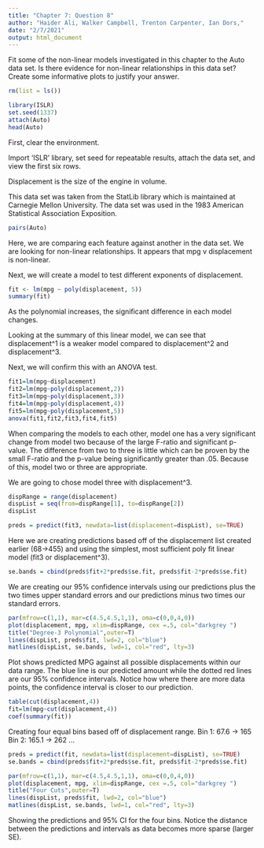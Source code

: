 ---
title: "Chapter 7: Question 8"
author: "Haider Ali, Walker Campbell, Trenton Carpenter, Ian Dors,"
date: "2/7/2021"
output: html_document
---

Fit some of the non-linear models investigated in this chapter to the Auto data set. Is there evidence for non-linear relationships in this data set? Create some informative plots to justify your answer.
    
```{r}
rm(list = ls())

library(ISLR)
set.seed(1337)
attach(Auto)
head(Auto)
```
First, clear the environment.

Import 'ISLR' library, set seed for repeatable results, attach the data set, and view the first six rows.

Displacement is the size of the engine in volume. 

This data set was taken from the StatLib library which is maintained at Carnegie 
Mellon University. 
The data set was used in the 1983 American Statistical Association Exposition.

```{r}
pairs(Auto)
```

Here, we are comparing each feature against another in the data set. 
We are looking for non-linear relationships.
It appears that mpg v displacement is non-linear.

Next, we will create a model to test different exponents of displacement. 
```{r}
fit <- lm(mpg ~ poly(displacement, 5))
summary(fit)
```
As the polynomial increases, the significant difference in each model changes. 

Looking at the summary of this linear model, we can see that displacement^1 is a weaker model compared to displacement^2 and displacement^3.

Next, we will confirm this with an ANOVA test.
```{r}
fit1=lm(mpg~displacement)
fit2=lm(mpg~poly(displacement,2))
fit3=lm(mpg~poly(displacement,3))
fit4=lm(mpg~poly(displacement,4))
fit5=lm(mpg~poly(displacement,5))
anova(fit1,fit2,fit3,fit4,fit5)
```
When comparing the models to each other, model one has a very significant change from model two because of the large F-ratio and significant p-value.
The difference from two to three is little which can be proven by the small F-ratio and the p-value being significantly greater than .05. Because of this, model two or three are appropriate.

We are going to chose model three with displacement^3.

```{r}
dispRange = range(displacement)
dispList = seq(from=dispRange[1], to=dispRange[2])
dispList
```

```{r}
preds = predict(fit3, newdata=list(displacement=dispList), se=TRUE)
```
Here we are creating predictions based off of the displacement list created earlier (68->455)
and using the simplest, most sufficient poly fit linear model (fit3 or displacement^3). 

```{r}
se.bands = cbind(preds$fit+2*preds$se.fit, preds$fit-2*preds$se.fit)
```
We are creating our 95% confidence intervals using our predictions plus the two times upper standard errors and our predictions minus two times our standard errors.

```{r}
par(mfrow=c(1,1), mar=c(4.5,4.5,1,1), oma=c(0,0,4,0))
plot(displacement, mpg, xlim=dispRange, cex =.5, col="darkgrey ")
title("Degree-3 Polynomial",outer=T)
lines(dispList, preds$fit, lwd=2, col="blue")
matlines(dispList, se.bands, lwd=1, col="red", lty=3)
```
Plot shows predicted MPG against all possible displacements within our data range. The blue line is our predicted amount while the dotted red lines are our 95% confidence intervals. Notice how where there are more data points, the confidence interval is closer to our prediction. 

```{r}
table(cut(displacement,4))
fit=lm(mpg~cut(displacement,4))
coef(summary(fit))
```
Creating four equal bins based off of displacement range.
Bin 1: 67.6  -> 165 
Bin 2: 165.1 -> 262
...
```{r}
preds = predict(fit, newdata=list(displacement=dispList), se=TRUE)
se.bands = cbind(preds$fit+2*preds$se.fit, preds$fit-2*preds$se.fit)

par(mfrow=c(1,1), mar=c(4.5,4.5,1,1), oma=c(0,0,4,0))
plot(displacement, mpg, xlim=dispRange, cex =.5, col="darkgrey ")
title("Four Cuts",outer=T)
lines(dispList, preds$fit, lwd=2, col="blue")
matlines(dispList, se.bands, lwd=1, col="red", lty=3)
```
Showing the predictions and 95% CI for the four bins. Notice the distance between 
the predictions and intervals as data becomes more sparse (larger SE).


